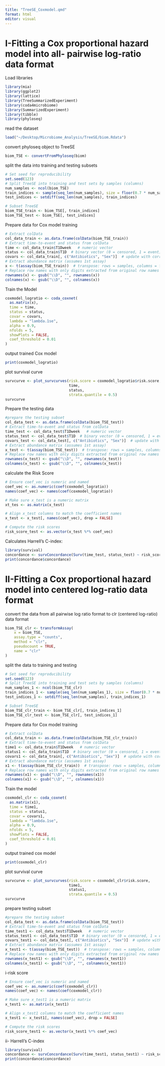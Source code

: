 ```yaml
---
title: "TreeSE_Coxmodel.qmd"
format: html
editor: visual
---
```


# I-Fitting a Cox proportional hazard model into all- pairwise log-ratio data format

Load libraries

```r
library(mia)
library(ggplot2)
library(lattice)
library(TreeSummarizedExperiment)
library(coda4microbiome)
library(SummarizedExperiment)
library(tibble)
library(phyloseq)
```

read the dataset
```r
load("~/Desktop/Microbiome_Analysis/TreeSE/biom.Rdata")
```

convert phyloseq object to TreeSE

```r
biom_TSE <- convertFromPhyloseq(biom)
```

split the data into training and testing subsets

```r
# Set seed for reproducibility
set.seed(123)
# Split TreeSE into training and test sets by samples (columns)
num_samples <- ncol(biom_TSE)
train_indices <- sample(seq_len(num_samples), size = floor(0.7 * num_samples))
test_indices <- setdiff(seq_len(num_samples), train_indices)

# Subset TreeSE
biom_TSE_train <- biom_TSE[, train_indices]
biom_TSE_test <- biom_TSE[, test_indices]
```

Prepare data for Cox model training

```r
# Extract colData
col_data_train <- as.data.frame(colData(biom_TSE_train))
# Extract time-to-event and status from colData
time <- col_data_train$T1Dweek   # numeric vector
status <- col_data_train$T1D  # binary vector (0 = censored, 1 = event)
covars <- col_data_train[, c("Antibiotics", "Sex")]  # update with correct column names
# Extract abundance matrix (assumes 1st assay)
x <- t(assay(biom_TSE_train))  # transpose: rows = samples, columns = features
# Replace row names with only digits extracted from original row names
rownames(x) <- gsub("\\D", "", rownames(x))
colnames(x) <- gsub("\\D", "", colnames(x))
```

Train the Model

```r
coxmodel_logratio <- coda_coxnet(
  as.matrix(x),
  time = time,
  status = status,
  covar = covars,
  lambda = "lambda.1se",
  alpha = 0.9,
  nfolds = 5,
  showPlots = FALSE,
  coef_threshold = 0.01
)
```

output trained Cox model

```r
print(coxmodel_logratio)
```

plot survival curve

```r
survcurve <- plot_survcurves(risk.score = coxmodel_logratio$risk.score,
                             time,
                             status,
                             strata.quantile = 0.5)
survcurve
```

Prepare the testing data

```r
#prepare the testing subset
col_data_test <- as.data.frame(colData(biom_TSE_test))
# Extract time-to-event and status from colData
time_test <- col_data_test$T1Dweek   # numeric vector
status_test <- col_data_test$T1D  # binary vector (0 = censored, 1 = event)
covars_test <- col_data_test[, c("Antibiotics", "Sex")]  # update with correct column names
# Extract abundance matrix (assumes 1st assay)
x_test <- t(assay(biom_TSE_test))  # transpose: rows = samples, columns = features
# Replace row names with only digits extracted from original row names
rownames(x_test) <- gsub("\\D", "", rownames(x_test))
colnames(x_test) <- gsub("\\D", "", colnames(x_test))
```

calculate the Risk Score

```r
# Ensure coef_vec is numeric and named
coef_vec <- as.numeric(coef(coxmodel_logratio))
names(coef_vec) <- names(coef(coxmodel_logratio))

# Make sure x_test is a numeric matrix
xt_tes <- as.matrix(x_test)

# Align x_test columns to match the coefficient names
x_test <- x_test[, names(coef_vec), drop = FALSE]

# Compute the risk scores
risk_score_test <- as.vector(x_test %*% coef_vec)
```

Calculates Harrell's C-index:

```r
library(survival)
concordance <- survConcordance(Surv(time_test, status_test) ~ risk_score_test)
print(concordance$concordance)
```

# II-Fitting a Cox proportional hazard model into centered log-ratio data format

convert the data from all pairwise log ratio format to clr (centered log-ratio) data format

```r
biom_TSE_clr <- transformAssay(
    x = biom_TSE,
    assay.type = "counts",
    method = "clr",
    pseudocount = TRUE,
    name = "clr"
)
```

split the data to training and testing

```r
# Set seed for reproducibility
set.seed(123)
# Split TreeSE into training and test sets by samples (columns)
num_samples_1 <- ncol(biom_TSE_clr)
train_indices_1 <- sample(seq_len(num_samples_1), size = floor(0.7 * num_samples_1))
test_indices_1 <- setdiff(seq_len(num_samples), train_indices_1)

# Subset TreeSE
biom_TSE_clr_train <- biom_TSE_clr[, train_indices_1]
biom_TSE_clr_test <- biom_TSE_clr[, test_indices_1]
```

Prepare data for Cox model training

```r
# Extract colData
col_data_train <- as.data.frame(colData(biom_TSE_clr_train))
# Extract time-to-event and status from colData
time1 <- col_data_train$T1Dweek   # numeric vector
status1 <- col_data_train$T1D  # binary vector (0 = censored, 1 = event)
covars1 <- col_data_train[, c("Antibiotics", "Sex")]  # update with correct column names
# Extract abundance matrix (assumes 1st assay)
x1 <- t(assay(biom_TSE_clr_train))  # transpose: rows = samples, columns = features
# Replace row names with only digits extracted from original row names
rownames(x1) <- gsub("\\D", "", rownames(x1))
colnames(x1) <- gsub("\\D", "", colnames(x1))
```

Train the model

```r
coxmodel_clr <- coda_coxnet(
  as.matrix(x1),
  time = time1,
  status = status1,
  covar = covars1,
  lambda = "lambda.1se",
  alpha = 0.9,
  nfolds = 5,
  showPlots = FALSE,
  coef_threshold = 0.01
)
```

output trained cox model

```r
print(coxmodel_clr)
```

plot survival curve

```r
survcurve <- plot_survcurves(risk.score = coxmodel_clr$risk.score,
                             time1,
                             status1,
                             strata.quantile = 0.5)
survcurve
```

prepare testing subset

```r
#prepare the testing subset
col_data_test <- as.data.frame(colData(biom_TSE_test))
# Extract time-to-event and status from colData
time_test1 <- col_data_test$T1Dweek   # numeric vector
status_test1 <- col_data_test$T1D  # binary vector (0 = censored, 1 = event)
covars_test1 <- col_data_test[, c("Antibiotics", "Sex")]  # update with correct column names
# Extract abundance matrix (assumes 1st assay)
x_test1 <- t(assay(biom_TSE_test))  # transpose: rows = samples, columns = features
# Replace row names with only digits extracted from original row names
rownames(x_test1) <- gsub("\\D", "", rownames(x_test1))
colnames(x_test1) <- gsub("\\D", "", colnames(x_test1))
```

i-risk score

```r
# Ensure coef_vec is numeric and named
coef_vec <- as.numeric(coef(coxmodel_clr))
names(coef_vec) <- names(coef(coxmodel_clr))

# Make sure x_test1 is a numeric matrix
x_test1 <- as.matrix(x_test1)

# Align x_test1 columns to match the coefficient names
x_test1 <- x_test1[, names(coef_vec), drop = FALSE]

# Compute the risk scores
risk_score_test1 <- as.vector(x_test1 %*% coef_vec)

```

ii- Harrell's C-index

```r
library(survival)
concordance <- survConcordance(Surv(time_test1, status_test1) ~ risk_score_test1)
print(concordance$concordance)
```
